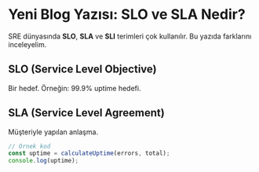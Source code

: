 # Yeni Blog Yazısı: SLO ve SLA Nedir?

SRE dünyasında **SLO**, **SLA** ve **SLI** terimleri çok kullanılır. Bu yazıda farklarını inceleyelim.

## SLO (Service Level Objective)

Bir hedef. Örneğin: 99.9% uptime hedefi.

## SLA (Service Level Agreement)

Müşteriyle yapılan anlaşma.

```js
// Örnek kod
const uptime = calculateUptime(errors, total);
console.log(uptime);

